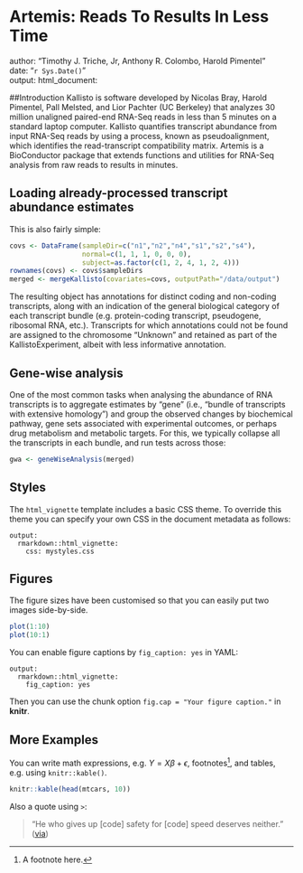 # Artemis: Reads To Results In Less Time
author: "Timothy J. Triche, Jr, Anthony R. Colombo, Harold Pimentel"   
date: "`r Sys.Date()`"   
output: html_document:    
        
          
##Introduction
Kallisto is software developed by Nicolas Bray, Harold Pimentel, Pall Melsted, and Lior Pachter (UC Berkeley) that analyzes 30 million unaligned paired-end RNA-Seq reads in less than 5 minutes on a standard laptop computer.   Kallisto quantifies transcript abundance from input RNA-Seq reads by using a process, known as pseudoalignment, which identifies the read-transcript compatibility matrix. Artemis is a BioConductor package that extends functions and utilities for RNA-Seq analysis from raw reads to results in minutes.

## Loading already-processed transcript abundance estimates

This is also fairly simple:

```R
covs <- DataFrame(sampleDir=c("n1","n2","n4","s1","s2","s4"),
                  normal=c(1, 1, 1, 0, 0, 0),
                  subject=as.factor(c(1, 2, 4, 1, 2, 4)))
rownames(covs) <- covs$sampleDirs
merged <- mergeKallisto(covariates=covs, outputPath="/data/output")
```

The resulting object has annotations for distinct coding and non-coding transcripts,
along with an indication of the general biological category of each transcript bundle
(e.g. protein-coding transcript, pseudogene, ribosomal RNA, etc.).  Transcripts for 
which annotations could not be found are assigned to the chromosome "Unknown" and 
retained as part of the KallistoExperiment, albeit with less informative annotation.


## Gene-wise analysis

One of the most common tasks when analysing the abundance of RNA transcripts is to 
aggregate estimates by "gene" (i.e., "bundle of transcripts with extensive homology")
and group the observed changes by biochemical pathway, gene sets associated with 
experimental outcomes, or perhaps drug metabolism and metabolic targets.  For this,
we typically collapse all the transcripts in each bundle, and run tests across those:

```R
gwa <- geneWiseAnalysis(merged)
```


## Styles

The `html_vignette` template includes a basic CSS theme. To override this theme you can specify your own CSS in the document metadata as follows:

    output: 
      rmarkdown::html_vignette:
        css: mystyles.css

## Figures

The figure sizes have been customised so that you can easily put two images side-by-side. 

```r
plot(1:10)
plot(10:1)
```

You can enable figure captions by `fig_caption: yes` in YAML:

    output:
      rmarkdown::html_vignette:
        fig_caption: yes

Then you can use the chunk option `fig.cap = "Your figure caption."` in **knitr**.

## More Examples

You can write math expressions, e.g. $Y = X\beta + \epsilon$, footnotes^[A footnote here.], and tables, e.g. using `knitr::kable()`.

```r
knitr::kable(head(mtcars, 10))
```

Also a quote using `>`:

> "He who gives up [code] safety for [code] speed deserves neither."
([via](https://twitter.com/hadleywickham/status/504368538874703872))
